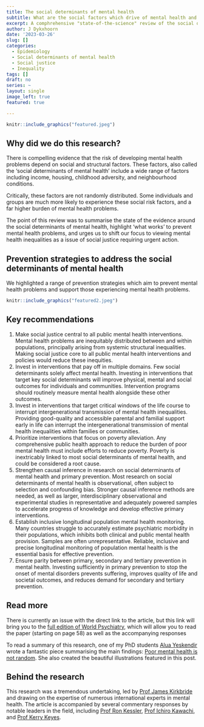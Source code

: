 ```yaml
---
title: The social determinants of mental health 
subtitle: What are the social factors which drive of mental health and what can we do about them? 
excerpt: A comphrehensive "state-of-the-science" review of the social detemrinants of mental health, review of prevention strategies, and key recommendations 
author: J Dykxhoorn
date: '2023-03-26'
slug: []
categories:
  - Epidemiology
  - Social determinants of mental health
  - Social justice
  - Inequality
tags: []
draft: no
series: ~
layout: single
image_left: true
featured: true

---
```



```r
knitr::include_graphics("featured.jpeg")
```

## Why did we do this research?
There is compelling evidence that the risk of developing mental health problems depend on social and structural factors. These factors, also called the 'social determinants of mental health' include  a wide range of factors including income, housing, childhood adversity, and neighbourhood conditions. 

Critically, these factors are not randomly distributed. Some individuals and groups are much more likely to experience these social risk factors, and a far higher burden of mental health problems. 

The point of this review was to summarise the state of the evidence around the social determinants of mental health, highlight 'what works'  to prevent mental health problems, and urges us to shift our focus to viewing mental health inequalities as a issue of social justice requiring urgent action. 

## Prevention strategies to address the social determinants of mental health 
We highlighted a range of prevention strategies which aim to prevent mental health problems and support those experiencing mental health problems. 

```r
knitr::include_graphics("featured2.jpeg")
```


## Key recommendations
1. Make social justice central to all public mental health interventions.
Mental health problems are inequitably distributed between and within
populations, principally arising from systemic structural inequalities.
Making social justice core to all public mental health interventions and
policies would reduce these inequities.
2. Invest in interventions that pay off in multiple domains. Few social
determinants solely affect mental health. Investing in interventions that
target key social determinants will improve physical, mental and social
outcomes for individuals and communities. Intervention programs
should routinely measure mental health alongside these other outcomes.
3. Invest in interventions that target critical windows of the life
course to interrupt intergenerational transmission of mental health
inequalities. Providing good-quality and accessible parental and familial
support early in life can interrupt the intergenerational transmission of
mental health inequalities within families or communities.
4. Prioritize interventions that focus on poverty alleviation. Any
comprehensive public health approach to reduce the burden of poor
mental health must include efforts to reduce poverty. Poverty is
inextricably linked to most social determinants of mental health, and
could be considered a root cause.
5. Strengthen causal inference in research on social determinants
of mental health and primary prevention. Most research on social
determinants of mental health is observational, often subject to selection
and confounding bias. Stronger causal inference methods are needed, as
well as larger, interdisciplinary observational and experimental studies
in representative and adequately powered samples to accelerate progress
of knowledge and develop effective primary interventions.
6. Establish inclusive longitudinal population mental health monitoring.
Many countries struggle to accurately estimate psychiatric morbidity
in their populations, which inhibits both clinical and public mental
health provision. Samples are often unrepresentative. Reliable, inclusive
and precise longitudinal monitoring of population mental health is the
essential basis for effective prevention.
7. Ensure parity between primary, secondary and tertiary prevention in
mental health. Investing sufficiently in primary prevention to stop the
onset of mental disorders prevents suffering, improves quality of life
and societal outcomes, and reduces demand for secondary and tertiary
prevention.

## Read more
There is currently an issue with the direct link to the article, but this link will bring you to the [full edition of World Psychiatry](https://www.wpanet.org/_files/ugd/842ec8_e625b4e0f44d46048540fb635402669e.pdf), which will allow you to read the paper (starting on page 58) as well as the accompanying responses

To read a summary of this research, one of my PhD students [Alua Yeskendir]() wrote a fantastic piece summarising the main findings: [Poor mental health is not random](https://blogs.ucl.ac.uk/mental-health/2024/01/12/poor-mental-health-is-not-random-what-can-we-do-to-achieve-social-justice/). She also created the beautiful illustrations featured in this post. 

## Behind the research
This research was a tremendous undertaking, led by [Prof James Kirkbride](https://profiles.ucl.ac.uk/43555) and drawing on the expertise of numerous international experts in mental health. The article is accompanied by several commentary responses by notable leaders in the field, including [Prof Ron Kessler](https://hcp.hms.harvard.edu/people/ronald-c-kessler), [Prof Ichiro Kawachi](https://www.hsph.harvard.edu/profile/ichiro-kawachi/), and [Prof Kerry Keyes](https://www.publichealth.columbia.edu/profile/katherine-m-keyes-phd). 
